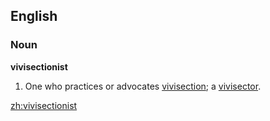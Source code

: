 ==English==

===Noun===
'''vivisectionist'''

# One who practices or advocates [[vivisection]]; a [[vivisector]].

[[zh:vivisectionist]]